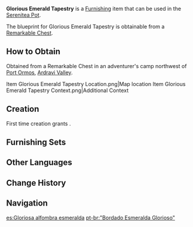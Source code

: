 {{Furnishing Infobox
|id             = 362305
|image          = Item Glorious Emerald Tapestry.png
|category       = Small Furnishing
|subcategory    = Carpet
|quality        = 3
|adeptal_energy = 60
|load           = 85
|reduced_load   = 64
|description    = Quality carpets colored with an expensive emerald dye and laced with gold commonly used in [[Sumeru]]'s buildings, depicting magnificent patterns. The fabric used in the carpet is also unmatched, supple, and tough, known to still look brand new even after one hundred years of use. It is said that the design of the carpet came from a set of patterns written down by [[Alhaitham|a researcher]] while solving a puzzle. With some adjustments, you can create designs with wonderful symmetries. That researcher, now a Scribe at the [[Akademiya]], has declined to comment on the story, but this anecdote has been told many times over by merchants to emphasize the magnificence of the carpets' patterns.
|mention        = Alhaitham
|blueprint      = Remarkable Chest
}}
'''Glorious Emerald Tapestry''' is a [[Furnishing]] item that can be used in the [[Serenitea Pot]].

The blueprint for Glorious Emerald Tapestry is obtainable from a [[Remarkable Chest]].

==How to Obtain==
Obtained from a Remarkable Chest in an adventurer's camp northwest of [[Port Ormos]], [[Ardravi Valley]].
<gallery>
Item Glorious Emerald Tapestry Location.png|Map location
Item Glorious Emerald Tapestry Context.png|Additional Context
</gallery>

==Creation==
First time creation grants {{Item|Trust|24|x=60}}.
{{Recipe
|type = Creation
|time = 14h
|Fabric = 8
|Blue Dye = 4
|sort = Fabric;Blue Dye
}}

==Furnishing Sets==
{{Craft Usage}}

==Other Languages==
{{Other Languages
|en      = Glorious Emerald Tapestry
|zhs     = 「青琅般辉煌之纹」
|zhs_rm  = "Qīngláng-bān Huīhuáng zhī Wén"
|zht     = 「青琅般輝煌之紋」
|zht_rm  = "Qīngláng-bān Huīhuáng zhī Wén"
|zh_tl   = 
|ja      = 「青みがかった輝く模様」
|ja_rm   = "Aomigakatta Kagayaku Moyou"
|ja_tl   = "Bluish Glittering Pattern"
|ko      = 「푸른 빛으로 빛나는 무늬」
|ko_rm   = "Pureun Bicheuro Binnaneun Munui"
|ko_tl   = "Green Light Pattern"
|es      = Gloriosa alfombra esmeralda
|es_tl   = Glorious Emerald Carpet
|fr      = Tapisserie émeraude glorieuse
|fr_tl   = Glorious Emerald Tapestry
|ru      = Великолепный изумрудный гобелен
|ru_tl   = Magnificent Emerald Tapestry
|th      = "ลวดลายตระการตาสีมรกต"
|th_rm   = 
|th_tl   = 
|vi      = Hoa Văn Huy Hoàng
|vi_tl   = 
|de      = „Glorreicher Smaragdteppich“
|de_tl   = "Glorious Emerald Carpet"
|id      = Permadani Zamrud yang Mulia
|id_tl   = The Noble Emerald Tapestry
|pt      = "Bordado Esmeralda Glorioso"
|pt_tl   = 
|tr      = Görkemli Zümrüt Halı
|tr_tl   = 
|it      = Tappeto Smeraldo glorioso
|it_tl   = 
}}

==Change History==
{{Change History|3.0}}

==Navigation==
{{Furnishing Navbox|interior}}

[[es:Gloriosa alfombra esmeralda]]
[[pt-br:"Bordado Esmeralda Glorioso"]]